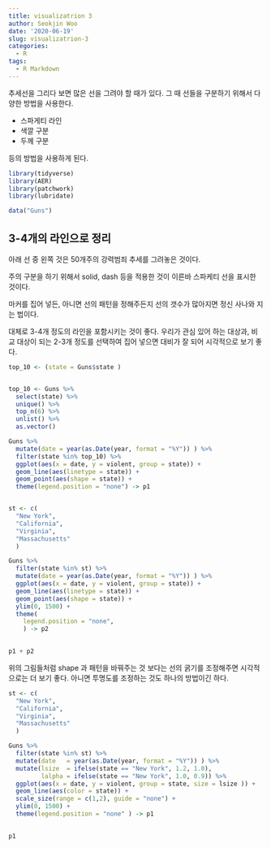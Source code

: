 ```yaml
---
title: visualizatrion 3
author: Seokjin Woo
date: '2020-06-19'
slug: visualizatrion-3
categories:
  - R
tags:
  - R Markdown
---
```


추세선을 그리다 보면 많은 선을 그려야 할 때가 있다. 그 때 선들을 구분하기 위해서 다양한 방법을 사용한다.

* 스파게티 라인
* 색깔 구분
* 두께 구분

등의 방법을 사용하게 된다.

```r
library(tidyverse)
library(AER)
library(patchwork)
library(lubridate)

data("Guns")
```

## 3-4개의 라인으로 정리

아래 선 중 왼쪽 것은 50개주의 강력범죄 추세를 그려놓은 것이다.

주의 구분을 하기 위해서 solid, dash 등을 적용한 것이 이른바 스파케티 선을 표시한 것이다. 

마커를 집어 넣든, 아니면 선의 패턴을 정해주든지 선의 갯수가 많아지면 정신 사나와 지는 법이다.

대체로 3-4개 정도의 라인을 포함시키는 것이 좋다. 우리가 관심 있어 하는 대상과, 비교 대상이 되는 2-3개 정도를 선택하여 집어 넣으면 대비가 잘 되어 시각적으로 보기 좋다. 




```r


top_10 <- (state = Guns$state )


top_10 <- Guns %>% 
  select(state) %>% 
  unique() %>% 
  top_n(6) %>% 
  unlist() %>% 
  as.vector()

Guns %>% 
  mutate(date = year(as.Date(year, format = "%Y")) ) %>%
  filter(state %in% top_10) %>% 
  ggplot(aes(x = date, y = violent, group = state)) +
  geom_line(aes(linetype = state)) +
  geom_point(aes(shape = state)) +
  theme(legend.position = "none") -> p1


st <- c(
  "New York",
  "California",
  "Virginia",
  "Massachusetts"
  )

Guns %>% 
  filter(state %in% st) %>% 
  mutate(date = year(as.Date(year, format = "%Y")) ) %>%
  ggplot(aes(x = date, y = violent, group = state)) +
  geom_line(aes(linetype = state)) +
  geom_point(aes(shape = state)) +
  ylim(0, 1500) +
  theme(    
    legend.position = "none",
    ) -> p2

         
p1 + p2
```


위의 그림들처럼 shape 과 패턴을 바꿔주는 것 보다는 선의 굵기를 조정해주면 시각적으로는 더 보기 좋다. 아니면 투명도를 조정하는 것도 하나의 방법이긴 하다.



```r

st <- c(
  "New York",
  "California",
  "Virginia",
  "Massachusetts"
  )

Guns %>% 
  filter(state %in% st) %>% 
  mutate(date   = year(as.Date(year, format = "%Y")) ) %>%
  mutate(lsize  = ifelse(state == "New York", 1.2, 1.0),
         lalpha = ifelse(state == "New York", 1.0, 0.9)) %>% 
  ggplot(aes(x = date, y = violent, group = state, size = lsize )) +
  geom_line(aes(color = state)) +
  scale_size(range = c(1,2), guide = "none") +
  ylim(0, 1500) +
  theme(legend.position = "none" ) -> p1

         
p1
```

